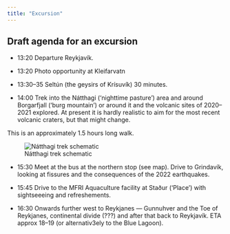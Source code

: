 ```yaml
---
title: "Excursion"
---
```


## Draft agenda for an excursion 

* 13:20 Departure Reykjavík.

* 13:20 Photo opportunity at Kleifarvatn

* 13:30--35 Seltún (the geysirs of Krísuvík) 30 minutes.

* 14:00 Trek into the Nátthagi ('nighttime pasture') area and around Borgarfjall ('burg mountain') or around it and the volcanic sites of 2020--2021 explored. At present it is hardly realistic to aim for the most recent volcanic craters, but that might change.

This is an approximately 1.5 hours long walk.

![Nátthagi trek schematic](images/excursion.png)

* 15:30 Meet at the bus at the northern stop (see map). Drive to Grindavík, looking at fissures and the consequences of the 2022 earthquakes.

* 15:45 Drive to the MFRI Aquaculture facility at Staður ('Place') with sightseeeing and refreshements.

* 16:30 Onwards further west to Reykjanes --- Gunnuhver and the Toe of Reykjanes, continental divide (???) and after that back to Reykjavík. ETA approx 18--19 (or alternativ3ely to the Blue Lagoon).

